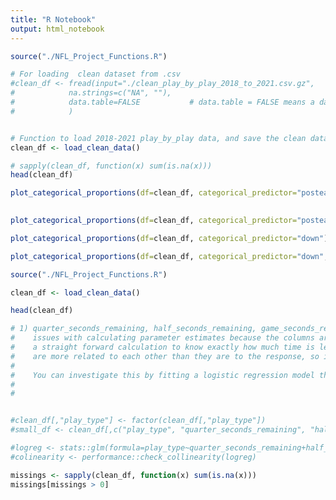 ```yaml
---
title: "R Notebook"
output: html_notebook
---
```




```r

source("./NFL_Project_Functions.R")

# For loading  clean dataset from .csv
#clean_df <- fread(input="./clean_play_by_play_2018_to_2021.csv.gz", 
#            na.strings=c("NA", ""), 
#            data.table=FALSE           # data.table = FALSE means a data.frame is returned.
#            )


# Function to load 2018-2021 play_by_play data, and save the clean dataset to a .csv.gz file.
clean_df <- load_clean_data()

```


```r

# sapply(clean_df, function(x) sum(is.na(x)))
head(clean_df)
```

```r

plot_categorical_proportions(df=clean_df, categorical_predictor="posteam", x_rotation = 90, sorted=TRUE)
                      
```

```r
plot_categorical_proportions(df=clean_df, categorical_predictor="posteam", target_level="run", x_rotation = 90, sorted=TRUE)
```



```r

plot_categorical_proportions(df=clean_df, categorical_predictor="down")
```


```r
plot_categorical_proportions(df=clean_df, categorical_predictor="down", target_level="run", sorted=FALSE)
```


```r

source("./NFL_Project_Functions.R")

clean_df <- load_clean_data()

head(clean_df)
```

```r

# 1) quarter_seconds_remaining, half_seconds_remaining, game_seconds_remaining, do we really need all three? I could see this causing 
#    issues with calculating parameter estimates because the columns are dependent. Given the number of seconds left in the game, it is always
#    a straight forward calculation to know exactly how much time is left in the half and the quarter. Another way to think about it, these features
#    are more related to each other than they are to the response, so its not a good idea to use them all.
#
#    You can investigate this by fitting a logistic regression model that uses them all, and then checking for collinearity like this:
#
#   


#clean_df[,"play_type"] <- factor(clean_df[,"play_type"])
#small_df <- clean_df[,c("play_type", "quarter_seconds_remaining", "half_seconds_remaining", "game_seconds_remaining")]

#logreg <- stats::glm(formula=play_type~quarter_seconds_remaining+half_seconds_remaining+game_seconds_remaining, data=small_df, family="binomial")
#colinearity <- performance::check_collinearity(logreg)

```


```r

missings <- sapply(clean_df, function(x) sum(is.na(x)))
missings[missings > 0]
```





